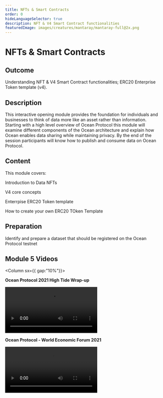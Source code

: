 ```yaml
---
title: NFTs & Smart Contracts
order: 0
hideLanguageSelector: true
description: NFT & V4 Smart Contract functionalities
featuredImage: images/creatures/mantaray/mantaray-full@2x.png
---
```


# NFTs & Smart Contracts

## Outcome

Understanding NFT & V4 Smart Contract functionalities; ERC20 Enterprise Token template (v4).

## Description

This interactive opening module provides the foundation for individuals and businesses to think of data more like an asset rather than information. Starting with a high level overview of Ocean Protocol this module will examine different components of the Ocean architecture and explain how Ocean enables data sharing while maintaining privacy. By the end of the session participants will know how to publish and consume data on Ocean Protocol.

## Content

This module covers:

<Process>
Introduction to Data NFTs

V4 core concepts

Enterrpise ERC20 Token template

How to create your own ERC20 TOken Template

</Process>

## Preparation

Identify and prepare a dataset that should be registered on the Ocean Protocol testnet

## Module 5 Videos

<Column sx={{ gap:"10%"}}>

<Box>

**Ocean Protocol 2021 High Tide Wrap-up**

<Video src="https://www.youtube.com/embed/BS1d6dir2_U" />

</Box>

<Box>

**Ocean Protocol - World Economic Forum 2021**

<Video src="https://www.youtube.com/embed/etv7r3BE7kU" />

</Box>

</Column>
